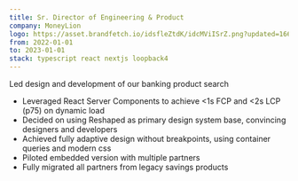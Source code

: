 ```yaml
---
title: Sr. Director of Engineering & Product
company: MoneyLion
logo: https://asset.brandfetch.io/idsfleZtdK/idcMViISrZ.png?updated=1668515673414
from: 2022-01-01
to: 2023-01-01
stack: typescript react nextjs loopback4
---
```


Led design and development of our banking product search 
-   Leveraged React Server Components to achieve \<1s FCP and \<2s LCP (p75) on dynamic load
-   Decided on using Reshaped as primary design system base, convincing designers and developers
-   Achieved fully adaptive design without breakpoints, using container queries and modern css
-   Piloted embedded version with multiple partners 
-   Fully migrated all partners from legacy savings products


